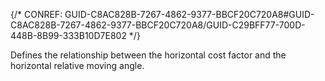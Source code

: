 

{/* CONREF: GUID-C8AC828B-7267-4862-9377-BBCF20C720A8#GUID-C8AC828B-7267-4862-9377-BBCF20C720A8/GUID-C29BFF77-700D-448B-8B99-333B10D7E802  */}

Defines the relationship between the horizontal cost factor and the horizontal relative moving angle.
